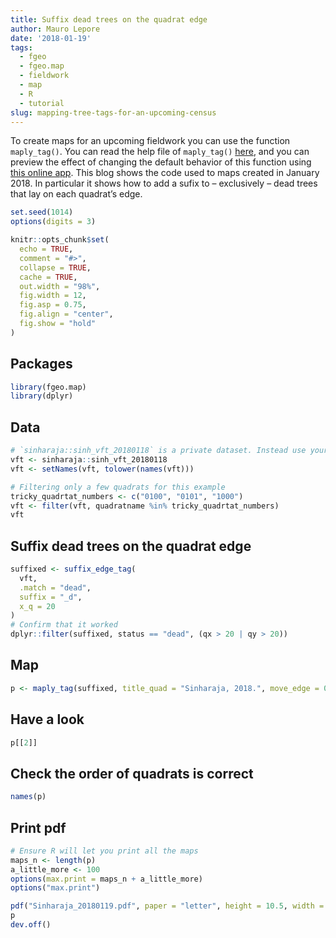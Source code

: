 ```yaml
---
title: Suffix dead trees on the quadrat edge
author: Mauro Lepore
date: '2018-01-19'
tags:
  - fgeo
  - fgeo.map
  - fieldwork
  - map
  - R
  - tutorial
slug: mapping-tree-tags-for-an-upcoming-census
---
```


To create maps for an upcoming fieldwork you can use the function `maply_tag()`. You can read the help file of `maply_tag()` [here](https://forestgeo.github.io/fgeo.map/reference/maply_tag.html), and you can preview the effect of changing the default behavior of this function using [this online app](https://bookdown.org/fgeocomm/maply_tag_app/). This blog shows the code used to maps created in January 2018. In particular it shows how to add a sufix to -- exclusively -- dead trees that lay on each quadrat's edge.

```r
set.seed(1014)
options(digits = 3)

knitr::opts_chunk$set(
  echo = TRUE,
  comment = "#>",
  collapse = TRUE,
  cache = TRUE,
  out.width = "98%", 
  fig.width = 12, 
  fig.asp = 0.75,
  fig.align = "center",
  fig.show = "hold"
)
```

## Packages

```r
library(fgeo.map)
library(dplyr)
```

## Data

```r
# `sinharaja::sinh_vft_20180118` is a private dataset. Instead use your data.
vft <- sinharaja::sinh_vft_20180118
vft <- setNames(vft, tolower(names(vft)))

# Filtering only a few quadrats for this example
tricky_quadrtat_numbers <- c("0100", "0101", "1000")
vft <- filter(vft, quadratname %in% tricky_quadrtat_numbers)
vft
```

## Suffix dead trees on the quadrat edge

```r
suffixed <- suffix_edge_tag(
  vft,
  .match = "dead",
  suffix = "_d",
  x_q = 20
)
# Confirm that it worked
dplyr::filter(suffixed, status == "dead", (qx > 20 | qy > 20))
```

## Map

```r
p <- maply_tag(suffixed, title_quad = "Sinharaja, 2018.", move_edge = 0.5)
```

## Have a look

```r
p[[2]]
```

## Check the order of quadrats is correct

```r
names(p)
```

## Print pdf

```r
# Ensure R will let you print all the maps
maps_n <- length(p)
a_little_more <- 100
options(max.print = maps_n + a_little_more)
options("max.print")
```

```r
pdf("Sinharaja_20180119.pdf", paper = "letter", height = 10.5, width = 8)
p
dev.off()
```

